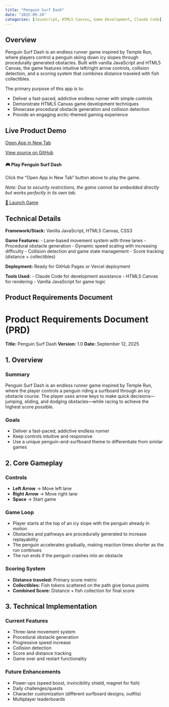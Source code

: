 ```yaml
---
title: "Penguin Surf Dash"
date: "2025-09-24"
categories: [JavaScript, HTML5 Canvas, Game Development, Claude Code]
---
```


## Overview

Penguin Surf Dash is an endless runner game inspired by Temple Run, where players control a penguin skiing down icy slopes through procedurally generated obstacles. Built with vanilla JavaScript and HTML5 Canvas, the game features intuitive left/right arrow controls, collision detection, and a scoring system that combines distance traveled with fish collectibles.

The primary purpose of this app is to:

- Deliver a fast-paced, addictive endless runner with simple controls
- Demonstrate HTML5 Canvas game development techniques
- Showcase procedural obstacle generation and collision detection
- Provide an engaging arctic-themed gaming experience

## Live Product Demo

<div class="d-flex justify-content-center gap-3 my-4">
  <!-- Open App button -->
  <a class="btn btn-primary d-inline-flex align-items-center"
     href="https://myfirstapp-chha84ccq-nate-sibbetts-projects.vercel.app"
     target="_blank" rel="noopener"
     aria-label="Open live app">
    <i class="fa-solid fa-window-restore me-2" aria-hidden="true"></i>
    Open App in New Tab
  </a>

  <!-- GitHub Source button -->
  <a class="btn btn-outline-dark d-inline-flex align-items-center"
     href="https://github.com/ncsibbett-sudo"
     target="_blank" rel="noopener"
     aria-label="Open GitHub source">
    <i class="fa-brands fa-github me-2" aria-hidden="true"></i>
    View source on GitHub
  </a>
</div>

<!-- Game iframe may be blocked by security policies, use the button above to play -->
<div class="text-center p-4 bg-light rounded">
  <h4>🎮 Play Penguin Surf Dash</h4>
  <p>Click the "Open App in New Tab" button above to play the game.</p>
  <p><em>Note: Due to security restrictions, the game cannot be embedded directly but works perfectly in its own tab.</em></p>

  <a class="btn btn-primary btn-lg"
     href="https://myfirstapp-chha84ccq-nate-sibbetts-projects.vercel.app"
     target="_blank" rel="noopener">
    🐧 Launch Game
  </a>
</div>

## Technical Details

**Framework/Stack:** Vanilla JavaScript, HTML5 Canvas, CSS3

**Game Features:**
- Lane-based movement system with three lanes
- Procedural obstacle generation
- Dynamic speed scaling with increasing difficulty
- Collision detection and game state management
- Score tracking (distance + collectibles)

**Deployment:** Ready for GitHub Pages or Vercel deployment

**Tools Used:**
- Claude Code for development assistance
- HTML5 Canvas for rendering
- Vanilla JavaScript for game logic

## Product Requirements Document

# Product Requirements Document (PRD)

**Title:** Penguin Surf Dash
**Version:** 1.0
**Date:** September 12, 2025

## 1. Overview

### Summary
Penguin Surf Dash is an endless runner game inspired by Temple Run, where the player controls a penguin riding a surfboard through an icy obstacle course. The player uses arrow keys to make quick decisions—jumping, sliding, and dodging obstacles—while racing to achieve the highest score possible.

### Goals
- Deliver a fast-paced, addictive endless runner
- Keep controls intuitive and responsive
- Use a unique penguin-and-surfboard theme to differentiate from similar games

## 2. Core Gameplay

### Controls
- **Left Arrow** → Move left lane
- **Right Arrow** → Move right lane
- **Space** → Start game

### Game Loop
- Player starts at the top of an icy slope with the penguin already in motion
- Obstacles and pathways are procedurally generated to increase replayability
- The penguin accelerates gradually, making reaction times shorter as the run continues
- The run ends if the penguin crashes into an obstacle

### Scoring System
- **Distance traveled:** Primary score metric
- **Collectibles:** Fish tokens scattered on the path give bonus points
- **Combined Score:** Distance + fish collection for final score

## 3. Technical Implementation

### Current Features
- Three-lane movement system
- Procedural obstacle generation
- Progressive speed increase
- Collision detection
- Score and distance tracking
- Game over and restart functionality

### Future Enhancements
- Power-ups (speed boost, invincibility shield, magnet for fish)
- Daily challenges/quests
- Character customization (different surfboard designs, outfits)
- Multiplayer leaderboards